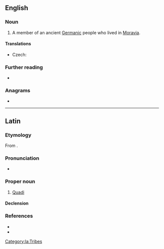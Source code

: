 ==English==

===Noun===
{{wikipedia}}
{{en-noun|s|Quadi}}

# {{lb|en|historical}} A member of an ancient [[Germanic]] people who lived in [[Moravia]].

====Translations====
{{trans-top|member of an ancient Germanic people}}
* Czech: {{t|cs|Kvád|m}}
{{trans-mid}}
{{trans-bottom}}

===Further reading===
* {{R:OneLook}}

===Anagrams===
* {{anagrams|en|a=adiqu|Quaid}}

----

==Latin==

===Etymology===
From {{der|la|grc|Κουάδοι}}.

===Pronunciation===
* {{la-IPA|quādī}}

===Proper noun===
{{la-proper noun|Quādī<2>|g=m}}

# [[#English|Quadi]]

====Declension====
{{la-ndecl|Quādī<2>}}

===References===
* {{R:Gaffiot}}
* {{R:Smith's Geography}}

[[Category:la:Tribes]]